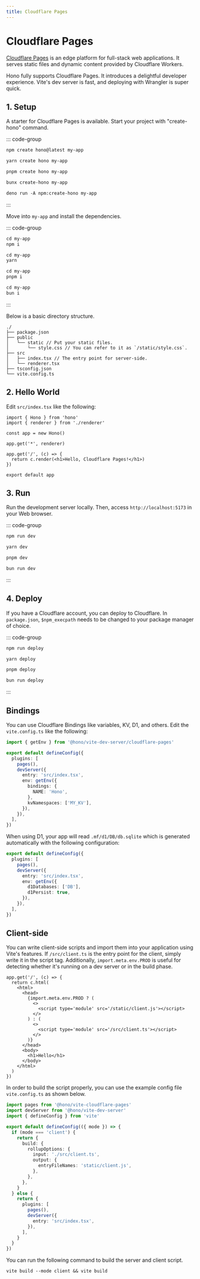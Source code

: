 ```yaml
---
title: Cloudflare Pages
---
```


# Cloudflare Pages

[Cloudflare Pages](https://pages.cloudflare.com) is an edge platform for full-stack web applications.
It serves static files and dynamic content provided by Cloudflare Workers.

Hono fully supports Cloudflare Pages.
It introduces a delightful developer experience. Vite's dev server is fast, and deploying with Wrangler is super quick.

## 1. Setup

A starter for Cloudflare Pages is available.
Start your project with "create-hono" command.

::: code-group

```txt [npm]
npm create hono@latest my-app
```

```txt [yarn]
yarn create hono my-app
```

```txt [pnpm]
pnpm create hono my-app
```

```txt [bun]
bunx create-hono my-app
```

```txt [deno]
deno run -A npm:create-hono my-app
```

:::

Move into `my-app` and install the dependencies.

::: code-group

```txt [npm]
cd my-app
npm i
```

```txt [yarn]
cd my-app
yarn
```

```txt [pnpm]
cd my-app
pnpm i
```

```txt [bun]
cd my-app
bun i
```

:::

Below is a basic directory structure.

```text
./
├── package.json
├── public
│   └── static // Put your static files.
│       └── style.css // You can refer to it as `/static/style.css`.
├── src
│   ├── index.tsx // The entry point for server-side.
│   └── renderer.tsx
├── tsconfig.json
└── vite.config.ts
```

## 2. Hello World

Edit `src/index.tsx` like the following:

```tsx
import { Hono } from 'hono'
import { renderer } from './renderer'

const app = new Hono()

app.get('*', renderer)

app.get('/', (c) => {
  return c.render(<h1>Hello, Cloudflare Pages!</h1>)
})

export default app
```

## 3. Run

Run the development server locally. Then, access `http://localhost:5173` in your Web browser.

::: code-group

```txt [npm]
npm run dev
```

```txt [yarn]
yarn dev
```

```txt [pnpm]
pnpm dev
```

```txt [bun]
bun run dev
```

:::

## 4. Deploy

If you have a Cloudflare account, you can deploy to Cloudflare. In `package.json`, `$npm_execpath` needs to be changed to your package manager of choice.

::: code-group

```txt [npm]
npm run deploy
```

```txt [yarn]
yarn deploy
```

```txt [pnpm]
pnpm deploy
```

```txt [bun]
bun run deploy
```

:::

## Bindings

You can use Cloudflare Bindings like variables, KV, D1, and others.
Edit the `vite.config.ts` like the following:

```ts
import { getEnv } from '@hono/vite-dev-server/cloudflare-pages'

export default defineConfig({
  plugins: [
    pages(),
    devServer({
      entry: 'src/index.tsx',
      env: getEnv({
        bindings: {
          NAME: 'Hono',
        },
        kvNamespaces: ['MY_KV'],
      }),
    }),
  ],
})
```

When using D1, your app will read `.mf/d1/DB/db.sqlite` which is generated automatically with the following configuration:

```ts
export default defineConfig({
  plugins: [
    pages(),
    devServer({
      entry: 'src/index.tsx',
      env: getEnv({
        d1Databases: ['DB'],
        d1Persist: true,
      }),
    }),
  ],
})
```

## Client-side

You can write client-side scripts and import them into your application using Vite's features.
If `/src/client.ts` is the entry point for the client, simply write it in the script tag.
Additionally, `import.meta.env.PROD` is useful for detecting whether it's running on a dev server or in the build phase.

```tsx
app.get('/', (c) => {
  return c.html(
    <html>
      <head>
        {import.meta.env.PROD ? (
          <>
            <script type='module' src='/static/client.js'></script>
          </>
        ) : (
          <>
            <script type='module' src='/src/client.ts'></script>
          </>
        )}
      </head>
      <body>
        <h1>Hello</h1>
      </body>
    </html>
  )
})
```

In order to build the script properly, you can use the example config file `vite.config.ts` as shown below.

```ts
import pages from '@hono/vite-cloudflare-pages'
import devServer from '@hono/vite-dev-server'
import { defineConfig } from 'vite'

export default defineConfig(({ mode }) => {
  if (mode === 'client') {
    return {
      build: {
        rollupOptions: {
          input: './src/client.ts',
          output: {
            entryFileNames: 'static/client.js',
          },
        },
      },
    }
  } else {
    return {
      plugins: [
        pages(),
        devServer({
          entry: 'src/index.tsx',
        }),
      ],
    }
  }
})
```

You can run the following command to build the server and client script.

```text
vite build --mode client && vite build
```
